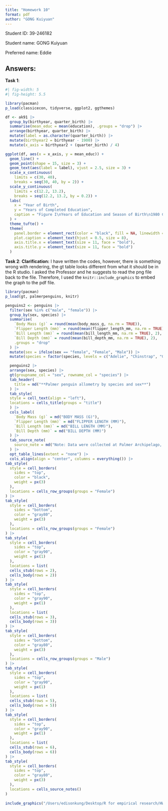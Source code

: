 ```yaml
---
title: "Homework 10"
format: pdf
author: "GONG Kuiyuan"
---
```

Student ID: 39-246182

Student name: GONG Kuiyuan

Preferred name: Eddie

## Answers:

**Task 1**:

::: {.landscape}
```r
#| fig-width: 5
#| fig-height: 5.5

library(pacman)
p_load(classicecon, tidyverse, ggplot2, ggthemes)

df <- ak91 |>
  group_by(birthyear, quarter_birth) |>
  summarise(mean_educ = mean(education), .groups = "drop") |>
  arrange(birthyear, quarter_birth) |>
  mutate(label = as.character(quarter_birth)) |>
  mutate(birthyear2 = birthyear - 1900) |>
  mutate(x_axis = birthyear2 + (quarter_birth) / 4)

ggplot(df, aes(x = x_axis, y = mean_educ)) +
  geom_line() +
  geom_point(shape = 15, size = 3) +
  geom_text(aes(label = label), vjust = 2.5, size = 3) +
  scale_x_continuous(
    limits = c(30, 40),
    breaks = seq(30, 40, by = 2)) +
  scale_y_continuous(
    limits = c(12.2, 13.2),
    breaks = seq(12.2, 13.2, by = 0.2)) +
  labs(
    x = "Year of Birth",
    y = "Years of Completed Education",
    caption = "Figure I\nYears of Education and Season of Birth\n1980 Census\nNote: Quarter of birth is listed below each observation."
  ) +
  theme_tufte() +
  theme(
    panel.border = element_rect(color = "black", fill = NA, linewidth = 1),
    plot.caption = element_text(hjust = 0.5, size = 8),
    axis.title.x = element_text(size = 11, face = "bold"),
    axis.title.y = element_text(size = 11, face = "bold")
  )
```
:::

**Task 2**: **Clarification:** I have written the codes, however, there is something wrong with rendering, the gt table looks different from what it should be in the R studio. I asked the Professor and he suggests to read the png file back to the file. Therefore, I used the `knitr::include_graphics` to embed the graph to the pdf file.

```r
library(pacman)
p_load(gt, palmerpenguins, knitr)

penguins2 <- penguins |>
  filter(sex %in% c("male", "female")) |>
  group_by(sex, species) |>
  summarise(
    `Body Mass (g)` = round(mean(body_mass_g, na.rm = TRUE)),
    `Flipper Length (mm)` = round(mean(flipper_length_mm, na.rm = TRUE)),
    `Bill Length (mm)` = round(mean(bill_length_mm, na.rm = TRUE), 2),
    `Bill Depth (mm)` = round(mean(bill_depth_mm, na.rm = TRUE), 2),
    .groups = "drop"
  ) |>
  mutate(sex = ifelse(sex == "female", "Female", "Male")) |>
  mutate(species = factor(species, levels = c("Adelie", "Chinstrap", "Gentoo")))

  penguins2 |>
  arrange(sex, species) |>
  gt(groupname_col = "sex", rowname_col = "species") |>
  tab_header(
    title = md("**Palmer penguin allometry by species and sex**")
  ) |>
  tab_style(
  style = cell_text(align = "left"),
  locations = cells_title(groups = "title")
  ) |>
  cols_label(
    `Body Mass (g)` = md("BODY MASS (G)"),
    `Flipper Length (mm)` = md("FLIPPER LENGTH (MM)"),
    `Bill Length (mm)` = md("BILL LENGTH (MM)"),
    `Bill Depth (mm)` = md("BILL DEPTH (MM)")
  ) |>
  tab_source_note(
    source_note = md("Note: Data were collected at Palmer Archipelago, Antarctica 2007 - 2009.")
  ) |>
  opt_table_lines(extent = "none") |>
  cols_align(align = "center", columns = everything()) |>
tab_style(
  style = cell_borders(
    sides = "top",
    color = "black",
    weight = px(3)
  ),
  locations = cells_row_groups(groups = "Female")
) |>
tab_style(
  style = cell_borders(
    sides = "bottom",
    color = "gray80",
    weight = px(3)
  ),
  locations = cells_row_groups(groups = "Female")
) |>
tab_style(
  style = cell_borders(
    sides = "top",
    color = "gray90",
    weight = px(1)
  ),
  locations = list(
  cells_stub(rows = 2),
  cells_body(rows = 2))
) |>
tab_style(
  style = cell_borders(
    sides = "top",
    color = "gray90",
    weight = px(1)
  ),
  locations = list(
  cells_stub(rows = 3),
  cells_body(rows = 3))
) |>
tab_style(
  style = cell_borders(
    sides = "bottom",
    color = "gray80",
    weight = px(3)
  ),
  locations = cells_row_groups(groups = "Male")
) |>
tab_style(
  style = cell_borders(
    sides = "top",
    color = "gray90",
    weight = px(1)
  ),
  locations = list(
  cells_stub(rows = 5),
  cells_body(rows = 5))
) |>
tab_style(
  style = cell_borders(
    sides = "top",
    color = "gray90",
    weight = px(1)
  ),
  locations = list(
  cells_stub(rows = 6),
  cells_body(rows = 6))
) |>
tab_style(
  style = cell_borders(
    sides = "top",
    color = "gray80",
    weight = px(3)
  ),
  locations = cells_source_notes()
) 
  
include_graphics("/Users/edisonkung/Desktop/R for empirical research/HW/my_table.png")
```
